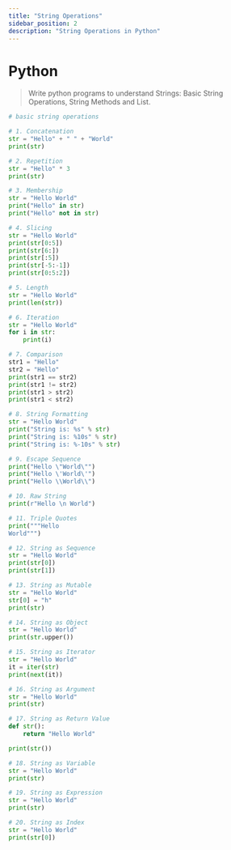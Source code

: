 ```yaml
---
title: "String Operations"
sidebar_position: 2
description: "String Operations in Python"
---
```



# <Heading name="banner" description="String Operations">Python</Heading>

> Write python programs to understand Strings: Basic String Operations, String Methods and List.

```python
# basic string operations

# 1. Concatenation
str = "Hello" + " " + "World"
print(str)

# 2. Repetition
str = "Hello" * 3
print(str)

# 3. Membership
str = "Hello World"
print("Hello" in str)
print("Hello" not in str)

# 4. Slicing
str = "Hello World"
print(str[0:5])
print(str[6:])
print(str[:5])
print(str[-5:-1])
print(str[0:5:2])

# 5. Length
str = "Hello World"
print(len(str))

# 6. Iteration
str = "Hello World"
for i in str:
    print(i)

# 7. Comparison
str1 = "Hello"
str2 = "Hello"
print(str1 == str2)
print(str1 != str2)
print(str1 > str2)
print(str1 < str2)

# 8. String Formatting
str = "Hello World"
print("String is: %s" % str)
print("String is: %10s" % str)
print("String is: %-10s" % str)

# 9. Escape Sequence
print("Hello \"World\"")
print("Hello \'World\'")
print("Hello \\World\\")

# 10. Raw String
print(r"Hello \n World")

# 11. Triple Quotes
print("""Hello
World""")

# 12. String as Sequence
str = "Hello World"
print(str[0])
print(str[1])

# 13. String as Mutable
str = "Hello World"
str[0] = "h"
print(str)

# 14. String as Object
str = "Hello World"
print(str.upper())

# 15. String as Iterator
str = "Hello World"
it = iter(str)
print(next(it))

# 16. String as Argument
str = "Hello World"
print(str)

# 17. String as Return Value
def str():
    return "Hello World"

print(str())

# 18. String as Variable
str = "Hello World"
print(str)

# 19. String as Expression
str = "Hello World"
print(str)

# 20. String as Index
str = "Hello World"
print(str[0])

```
